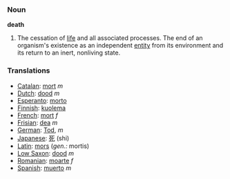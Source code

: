 === Noun ===

'''death'''

#The cessation of [[life]] and all associated processes.  The end of an organism's existence as an independent [[entity]] from its environment and its return to an inert, nonliving state.

=== Translations ===
*[[Catalan]]: [[mort]] ''m''
*[[Dutch]]: [[dood]] ''m''
*[[Esperanto]]: [[morto]]
*[[Finnish]]: [[kuolema]]
*[[French]]: [[mort]] ''f''
*[[Frisian]]: [[dea]] ''m''
*[[German]]: [[Tod]], ''m''
*[[Japanese]]: [[死]] (shi)
*[[Latin]]: [[mors]] (''gen.:'' mortis)
*[[Low Saxon]]: [[dood]] ''m''
*[[Romanian]]: [[moarte]] ''f''
*[[Spanish]]: [[muerto]] ''m''